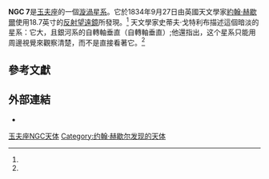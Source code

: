 {{Infobox galaxy
| name = NGC 7
| image =[[File:NGC_0007_GALEX.jpg|220px]]
| caption = NGC 7 [[GALEX|GALEX]] ([[紫外線|紫外線]])
| credit =
| epoch =
| constellation name = [[玉夫座|玉夫座]]
| ra = {{RA|00|08|20.9}}
| dec = {{DEC|-29|54|54}}
| z = 0.004987<ref name=ned>{{cite web
  |title=NASA/IPAC Extragalactic Database
  |work=Results for NGC 0007
  |url=http://nedwww.ipac.caltech.edu/cgi-bin/nph-objsearch?objname=NGC+7&img_stamp=yes&extend=no
  |accessdate=2010-05-03
  |archive-date=2019-10-18
  |archive-url=https://web.archive.org/web/20191018193304/http://ned.ipac.caltech.edu/cgi-bin/nph-objsearch?objname=NGC+7&img_stamp=yes&extend=no
  |dead-url=no
  }}</ref>
| h_radial_v = {{nowrap|1495 ± 2 [[Metre_per_second|km/s]]}}<ref name=ned/>
| dist_ly = 71.4 ± 5.2M[[光年|ly]]<br/>{{nowrap|(21.9 ± 1.6M[[秒差距|pc]])}}<ref name=ned-dist>{{cite web
  |title=Distance Results for NGC 0007
  |work=NASA/IPAC Extragalactic Database
  |url=http://nedwww.ipac.caltech.edu/cgi-bin/nDistance?name=NGC+0007
  |accessdate=2010-05-03
  |archive-date=2019-10-18
  |archive-url=https://web.archive.org/web/20191018193311/http://ned.ipac.caltech.edu/cgi-bin/nDistance?name=NGC+0007
  |dead-url=no
  }}</ref>
| type = [[螺旋星系|螺旋星系]], 可能為 [[棒旋星系|棒旋星系]]<ref name=NGCIC /><br/>兩者之間?<ref name=ned/>
| appmag_v = 13.5<ref name=ned/>
| size_v = 2.2' x 0.5'<ref name=ned/>
| notes =
| names = MCG-05-01-037, ESO 409-G022, AM 0005-301, PGC 627, h 4014, GC 2<ref name=NGCIC>{{cite web |url=http://www.ngcic.org/dss/dss_n0001.asp |title=DSS Images for NGC 000 thru NGC 099 |accessdate=25 November 2008 |work=NGC/IC Project |publisher=Association of Universities for Research in Astronomy, Inc. |date= |deadurl=yes |archiveurl=https://web.archive.org/web/20080509140707/http://www.ngcic.org/dss/dss_n0001.asp |archivedate=2008年5月9日 }}</ref>
}}

'''NGC 7'''是[[玉夫座|玉夫座]]的一個[[漩渦星系|漩渦星系]]。它於1834年9月27日由英國天文學家[[約翰·赫歇爾|約翰·赫歇爾]]使用18.7英寸的[[反射望遠鏡|反射望遠鏡]]所發現。<ref name=NGCIC /> 天文學家史蒂夫·戈特利布描述這個暗淡的星系：它大，且銀河系的自轉軸垂直（自轉軸垂直）;他還指出，这个星系只能用周邊視覺來觀察清楚，而不是直接看著它。<ref name=NGCIC />

==參考文獻==
{{Reflist}}

==外部連結==
{{Commons category}}
* {{WikiSky}}

{{Catalogs|NGC=7|PGC=627|h=4014|GC=2}}

{{DEFAULTSORT:NGC 0007}}

{{Galaxy-stub}}


[[Category:玉夫座NGC天体|玉夫座NGC天体]]
[[Category:约翰·赫歇尔发现的天体|Category:约翰·赫歇尔发现的天体]]